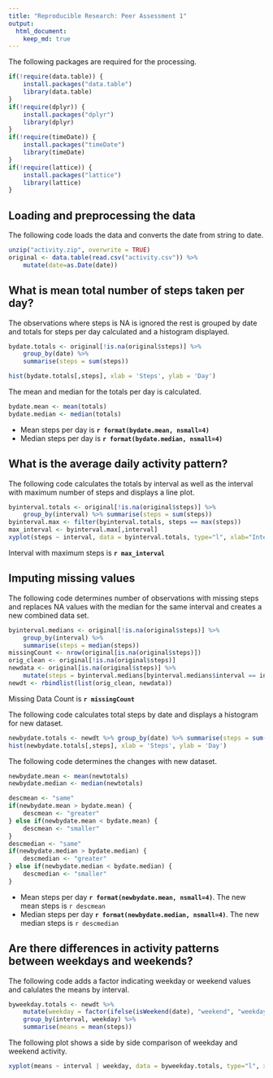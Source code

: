 ```yaml
---
title: "Reproducible Research: Peer Assessment 1"
output: 
  html_document:
    keep_md: true
---
```


The following packages are required for the processing.

```r
if(!require(data.table)) {
    install.packages("data.table")
    library(data.table)
}
if(!require(dplyr)) {
    install.packages("dplyr")
    library(dplyr)
}
if(!require(timeDate)) {
    install.packages("timeDate")
    library(timeDate)
}
if(!require(lattice)) {
    install.packages("lattice")
    library(lattice)
}
```


## Loading and preprocessing the data

The following code loads the data and converts the date from string to date.
```r
unzip("activity.zip", overwrite = TRUE)
original <- data.table(read.csv("activity.csv")) %>% 
    mutate(date=as.Date(date)) 

```


## What is mean total number of steps taken per day?

The observations where steps is NA is ignored the rest is grouped by date and totals for steps per day calculated and a histogram displayed.
```r

bydate.totals <- original[!is.na(original$steps)] %>% 
    group_by(date) %>% 
    summarise(steps = sum(steps))

hist(bydate.totals[,steps], xlab = 'Steps', ylab = 'Day')

```

The mean and median for the totals per day is calculated.
```r

bydate.mean <- mean(totals)
bydate.median <- median(totals)
```

- Mean steps per day is **`r format(bydate.mean, nsmall=4)`**  
- Median steps per day is **`r format(bydate.median, nsmall=4)`**

## What is the average daily activity pattern?
The following code calculates the totals by interval as well as the interval with maximum number of steps and displays a line plot.
```r
byinterval.totals <- original[!is.na(original$steps)] %>% 
    group_by(interval) %>% summarise(steps = sum(steps))
byinterval.max <- filter(byinterval.totals, steps == max(steps))
max_interval <- byinterval.max[,interval]
xyplot(steps ~ interval, data = byinterval.totals, type="l", xlab="Interval", ylab="Number of steps")
```

Interval with maximum steps is **`r max_interval`**

## Imputing missing values
The following code determines number of observations with missing steps and replaces NA values with the median for the same interval and creates a new combined data set.
```r
byinterval.medians <- original[!is.na(original$steps)] %>% 
    group_by(interval) %>% 
    summarise(steps = median(steps))
missingCount <- nrow(original[is.na(original$steps)])
orig_clean <- original[!is.na(original$steps)]
newdata <- original[is.na(original$steps)] %>% 
    mutate(steps = byinterval.medians[byinterval.medians$interval == interval,steps])
newdt <- rbindlist(list(orig_clean, newdata))
```

Missing Data Count is **`r missingCount`**

The following code calculates total steps by date and displays a histogram for new dataset.
```r
newbydate.totals <- newdt %>% group_by(date) %>% summarise(steps = sum(steps))
hist(newbydate.totals[,steps], xlab = 'Steps', ylab = 'Day')
```

The following code determines the changes with new dataset.
```r
newbydate.mean <- mean(newtotals)
newbydate.median <- median(newtotals)

descmean <- "same"
if(newbydate.mean > bydate.mean) {
    descmean <- "greater"
} else if(newbydate.mean < bydate.mean) {
    descmean <- "smaller"
}
descmedian <- "same"
if(newbydate.median > bydate.median) {
    descmedian <- "greater"
} else if(newbydate.median < bydate.median) {
    descmedian <- "smaller"
}
```

- Mean steps per day **`r format(newbydate.mean, nsmall=4)`**. The new mean steps is `r descmean`  
- Median steps per day **`r format(newbydate.median, nsmall=4)`**. The new median steps is `r descmedian`

## Are there differences in activity patterns between weekdays and weekends?
The following code adds a factor indicating weekday or weekend values and calulates the means by interval.
```r

byweekday.totals <- newdt %>% 
    mutate(weekday = factor(ifelse(isWeekend(date), "weekend", "weekday"))) %>% 
    group_by(interval, weekday) %>% 
    summarise(means = mean(steps))
```

The following plot shows a side by side comparison of weekday and weekend activity.
```r
xyplot(means ~ interval | weekday, data = byweekday.totals, type="l", xlab="Interval", ylab="Number of steps")
```